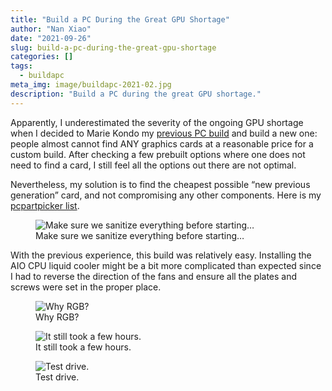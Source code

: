 ```yaml
---
title: "Build a PC During the Great GPU Shortage"
author: "Nan Xiao"
date: "2021-09-26"
slug: build-a-pc-during-the-great-gpu-shortage
categories: []
tags:
  - buildapc
meta_img: image/buildapc-2021-02.jpg
description: "Build a PC during the great GPU shortage."
---
```


Apparently, I underestimated the severity of the ongoing GPU shortage
when I decided to Marie Kondo my
[previous PC build](https://nanx.me/blog/post/building-my-first-deep-learning-machine/)
and build a new one: people almost cannot find ANY graphics cards
at a reasonable price for a custom build.
After checking a few prebuilt options where one does not need to find a card,
I still feel all the options out there are not optimal.

Nevertheless, my solution is to find the cheapest possible
"new previous generation" card, and not compromising any other components.
Here is my [pcpartpicker list](https://pcpartpicker.com/user/nanx999/saved/3TZN6h).

![Make sure we sanitize everything before starting...](/image/buildapc-2021-01.jpg)

With the previous experience, this build was relatively easy.
Installing the AIO CPU liquid cooler might be a bit more complicated
than expected since I had to reverse the direction of the fans and ensure
all the plates and screws were set in the proper place.

![Why RGB?](/image/buildapc-2021-02.jpg)

![It still took a few hours.](/image/many-unbearable-hours-later.jpg)

![Test drive.](/image/buildapc-2021-03.jpg)
